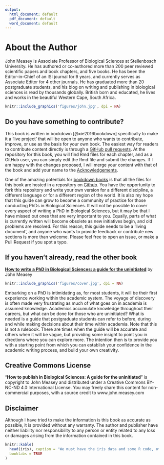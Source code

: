 ---
output:
  html_document: default
  pdf_document: default
  word_document: default
---
# About the Author {- #author}

John Measey is Associate Professor of Biological Sciences at Stellenbosch University. He has authored or co-authored more than 200 peer reviewed scientific papers and book chapters, and five books. He has been the Editor-in-Chief of an ISI journal for 9 years, and currently serves as Associate Editor for 4 other journals. He has graduated more than 20 postgraduate students, and his blog on writing and publishing in biological sciences is read by thousands globally. British born and educated, he lives and works in the beautiful Western Cape, South Africa.

```{r fig.align='right', out.width = '15%', echo=FALSE, include=identical(knitr:::pandoc_to(), 'html'), fig.link='http://john.measey.com/About-Me'}
knitr::include_graphics('figures/john.jpg', dpi = NA)
```


## Do you have something to contribute? {- #contribute}

This book is written in bookdown [@xie2016bookdown] specifically to make it a 'live project' that will be open to anyone who wants to contribute, improve, or use as the basis for your own book. The easiest way for readers to contribute content directly is through a [GitHub pull requests](https://help.github.com/articles/about-pull-requests/). At the repository for this book, you will find Rmd files for each chapter, and as a GitHub user, you can simply edit the Rmd file and submit the changes. If I am happy with the changes proposed, I will merge your content with that of the book and add your name to the [Acknowledgements](#acknowledge). 

One of the amazing potentials for [bookdown books](https://bookdown.org/) is that all the files for this book are hosted in a repository on [Github](https://github.com/johnmeasey/How-to-write-a-PhD-in-Biological-Sciences/tree/main). You have the opportunity to fork this repository and write your own version for a different discipline, a different language or for a different region of the world. It is also my hope that this guide can grow to become a community of practice for those conducting PhDs in Biological Sciences. It will not be possible to cover every aspect of writing a PhD in Biological Sciences, but it may be that I have missed out ones that are very important to you. Equally, parts of what is currently written will become obsolete as new initiatives begin, and old problems are resolved. For this reason, this guide needs to be a 'living document', and anyone who wants to provide feedback or contribute new sections is more than welcome. Please feel free to open an issue, or make a Pull Request if you spot a typo. 

## If you haven't already, read the other book {- #otherbook}

**[How to write a PhD in Biological Sciences: a guide for the uninitiated](http://www.howtowriteaphd.org/)** by John Measey 

```{r fig.align='left', out.width = '45%', echo=FALSE, include=identical(knitr:::pandoc_to(), 'html'), fig.link='http://www.howtowriteaphd.org'}
knitr::include_graphics('figures/cover.jpg', dpi = NA)
```

Embarking on a PhD is intimidating as, for most students, it will be their first experience working within the academic system. The voyage of discovery is often made very frustrating as much of what goes on in academia is assumed knowledge. Academics accumulate knowledge throughout their careers, but what can be done for those who are uninitiated? What is needed is a guide that postgraduate students can refer to before, during and while making decisions about their time within academia. Note that this is not a rulebook. There are times when the guide will be accurate and others when it will be vague, but providing some insight to point you in directions where you can explore more. The intention then is to provide you with a starting point from which you can establish your confidence in the academic writing process, and build your own creativity.

## Creative Commons License {-}
"**How to publish in Biological Sciences: A guide for the uninitiated**" is copyright to John Measey and distributed under a Creative Commons BY-NC-ND 4.0 International License. You may freely share this content for non-commercial purposes, with a source credit to www.john.measey.com

## Disclaimer {-}

Although I have tried to make the information is this book as accurate as possible, it is provided without any warranty. The author and publisher have neither liability nor responsibility to any person or entity related to any loss or damages arising from the information contained in this book.

```{r iris}
knitr::kable(
  head(iris), caption = 'We must have the iris data and some R code, otherwise it would not seem right',
  booktabs = TRUE
)
```
